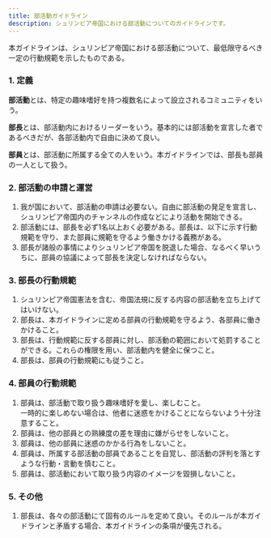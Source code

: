 ```yaml
---
title: 部活動ガイドライン
description: シュリンピア帝国における部活動についてのガイドラインです。
---
```


<Stub />

本ガイドラインは、シュリンピア帝国における部活動について、最低限守るべき一定の行動規範を示したものである。

### 1. 定義

**部活動**とは、特定の趣味嗜好を持つ複数名によって設立されるコミュニティをいう。

**部長**とは、部活動内におけるリーダーをいう。基本的には部活動を宣言した者であるべきだが、各部活動内で自由に決めて良い。

**部員**とは、部活動に所属する全ての人をいう。本ガイドラインでは、部長も部員の一人として扱う。

### 2. 部活動の申請と運営

1. 我が国において、部活動の申請は必要ない。自由に部活動の発足を宣言し、シュリンピア帝国内のチャンネルの作成などにより活動を開始できる。
2. 部活動には、部長を必ず1名以上おく必要がある。部長は、以下に示す行動規範を守り、また部員に規範を守るよう働きかける義務がある。
3. 部長が諸般の事情によりシュリンピア帝国を脱退した場合、なるべく早いうちに、部員の協議によって部長を決定しなければならない。

### 3. 部長の行動規範

1. シュリンピア帝国憲法を含む、帝国法規に反する内容の部活動を立ち上げてはいけない。
2. 部長は、本ガイドラインに定める部員の行動規範を守るよう、各部員に働きかけること。
3. 部長は、行動規範に反する部員に対し、部活動の範囲において処罰することができる。これらの権限を用い、部活動内を健全に保つこと。
4. 部長は、部員の行動規範にも従うこと。

### 4. 部員の行動規範

1. 部員は、部活動で取り扱う趣味嗜好を愛し、楽しむこと。<br/>一時的に楽しめない場合は、他者に迷惑をかけることにならないよう十分注意すること。    
2. 部員は、他の部員との熟練度の差を理由に嫌がらせをしないこと。
3. 部員は、他の部員に迷惑のかかる行為をしないこと。
4. 部員は、所属する部活動の部員であることを自覚し、部活動の評判を落とすような行動・言動を慎むこと。
5. 部員は、部活動において取り扱う内容のイメージを毀損しないこと。

### 5. その他

1. 部長は、各々の部活動にて固有のルールを定めて良い。そのルールが本ガイドラインと矛盾する場合、本ガイドラインの条項が優先される。